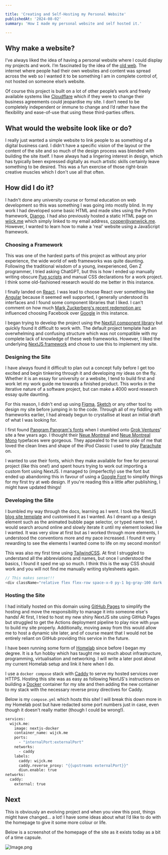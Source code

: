 ```yaml
---

title: 'Creating and Self-Hosting my Personal Website'
publishedAt: '2024-08-02'
summary: 'How I made my personal website and self hosted it.'

---
```


## Why make a website?

I’ve always liked the idea of having a personal website where I could display my projects and work. I’m fascinated by the idea of the [old web](https://oldweb.net). The internet where people had their own websites and content was spread across the web so I wanted it to be something I am in complete control of, not hosted on someone else’s website.

Of course this project is built on a lot of other people’s work and freely available systems like [Cloudflare](https://developers.cloudflare.com/dns/?_gl=1*h9muj5*_gcl_au*NjYxNjkyMjg5LjE3MjIyMzkwMjg.*_ga*ZTNkMjkyMGMtYWQ2MC00ZDE4LWEwNzAtZTk5NWQ3OGRmOGI5*_ga_SQCRB0TXZW*MTcyMjU2MTUwMi4xLjEuMTcyMjU2MTU1NC4wLjAuMA..) which if they were to change their business agreements could jeopardise my site. I don’t need to be completely independent or immune to change and I’d rather have the flexibility and ease-of-use that using these third-parties offers.

## What would the website look like or do?

I really just wanted a simple website to link people to as something of a digital business card. I didn't have a specific vision of the layout or the content of the site and so much of the design process was blended with building the site itself. I have always had a lingering interest in design, which has typically been expressed digitally as much artistic skills certainly leave something to be desired. This was a fun exercise of those right-brain creative muscles which I don't use all that often.

## How did I do it?

I hadn't done any university course or formal education on web development so this was something I was going into mostly blind. In my work I had developed some basic HTML and made sites using the Python framework, [Django](https://github.com/django). I had also previously hosted a static HTML page on [wijck.me](wijck.me) which simply linked to my email address, [cooper@vanwijck.me](mailto:cooper@vanwijck.me). However, I wanted to learn how to make a 'real' website using a JavaScript framework.

### Choosing a Framework

This was one of the hardest parts of this project as without any prior experience, the wide world of web frameworks was quite daunting. Following the traditional wisdom of a young, inexperienced, Gen Z programmer, I tried asking ChatGPT, but this is how I ended up manually writing obscure [Pug scripts](https://github.com/pugjs/pug) and manual CSS declarations for a work project. I think some old-fashioned research would do me better in this instance.

I finally landed on [React](https://github.com/facebook/react). I was lead to choose React over something like [Angular](https://github.com/angular) because it seemed well supported, I generally understood its interfaces and I found some component libraries that I liked. I can't comment on how much [Mark Zuckerberg's recent redemption arc](https://www.youtube.com/watch?v=YuIc4mq7zMU&t=171s&pp=ygUebWFyayB6dWNrZXJiZXJnIHJlZGVtcHRpb24gYXJj) influenced choosing Facebook over [Google](https://en.wikipedia.org/wiki/Don't_be_evil) in this instance.

I began trying to develop the project using the [NextUI component library](https://github.com/nextui-org/nextui) but quickly found it difficult to work with. The default project template had an overwhelming and confusing structure which was not compatible with my complete lack of knowledge of these web frameworks. However, I liked the underlying [NextJS framework](https://github.com/vercel/next.js) and chose to use this to implement my site.

### Designing the Site

I have always found it difficult to plan out a concept fully before I get too excited and begin tinkering through it and developing my ideas on the fly. Whether it is an essay for university or a website, I tend to build first and work let my work guide me towards a finished product. This works in the iterative nature of a software project, but can make a 4000 word research essay quite daunting.

For this reason, I didn't end up using [Figma](https://www.figma.com/), [Sketch](https://www.sketch.com) or any other tool to design my site before jumping in to the code. Through all of my fiddling with frameworks earlier, I had already begun to crystallise at least an initial draft of what I was looking for.

I first found [Pangram Pangram's fonts](https://pangrampangram.com) when I stumbled onto [Grok Ventures](https://grok.ventures)' site a few years ago. I thought their [Neue Montreal](https://pangrampangram.com/products/neue-montreal) and [Neue Montreal Mono](https://pangrampangram.com/products/neue-montreal-mono) typefaces were gorgeous. They appealed to the same side of me that loved the clean lines and shape of the iPod Classic I used to play [Parachute](https://www.youtube.com/watch?v=XgQssyhdbug) on.

I wanted to use their fonts, which they make available for free for personal project (like this one!) and spent hours trying to work out importing a custom font using NextJS. I managed to (imperfectly) use the font but ended up abandoning this in favour of using a [Google Font](https://fonts.google.com) to simplify things for my first try at web design. If you're reading this a little after publishing, I might have updated things!

### Developing the Site

I bumbled my way through the docs, learning as I went. I took the NextJS [blog site template](https://github.com/vercel/next.js/tree/canary/examples/blog) and customised it as I wanted. As I dreamt up a design element such as the animated bubble page selector, or typed name text, I would search around online and slowly iterate it until my element looked like I wanted. It was very slow at first but as I worked through more elements, I understood the conventions more and my pace increased. I found it very rewarding to see the elements I wanted come to life on my second monitor!

This was also my first time using [TailwindCSS](https://tailwindcss.com). At first I struggled to understand all the abbreviations and names, but once I understood the basics, I found it sped me up so much. I think this is the way CSS should work and you will not find me manually writing stylesheets again.

```javascript
// This makes sense!!!
<div className="relative flex flex-row space-x-0 py-1 bg-gray-100 dark:bg-gray-100 rounded-full">
```

### Hosting the Site

I had initially hosted on this domain using [GitHub Pages](https://pages.github.com) to simplify the hosting and move the responsibility to manage it into someone else's hands! At first, I tried to host my new shiny NextJS site using GitHub Pages but struggled to get the Actions deployment pipeline to play nice with `pnpm` to build my site properly. Additionally, moving away from this would allow me to host a dynamic site later, and of course meant that I would not be entirely reliant on GitHub providing this service in the future.

I have been running some form of [Homelab](https://reddit.com/r/homelab) since before I began my degree. It is a fun hobby which has taught me so much about infrastructure, programming, virtualisation and networking. I will write a later post about my current Homelab setup and link it here when I do.

I use a `docker compose` stack with [Caddy](https://github.com/caddyserver/caddy) to serve my hosted services over HTTPS. Hosting this site was as easy as following NextJS's instructions on building a [Docker](https://www.docker.com) container for my site and then adding the new container to my stack with the necessary reverse proxy directives for Caddy.

Below is my `compose.yml` which hosts this site! I will break this down more in my Homelab post but have redacted some port numbers just in case, even though it doesn't really matter (though I could be wrong!).

```dockerfile
services:
  wijck.me:
    image: nextjs-docker
    container_name: wijck.me
    ports:
      - "internalPort:externalPort"
    networks:
      - caddy
    labels:
      caddy: wijck.me
      caddy.reverse_proxy: "{{upstreams externalPort}}"
      diun.enable: true
networks:
  caddy:
    external: true
```

## Next

This is obviously an evolving project and when you view this post, things might have changed… a lot! I have some ideas about what I’d like to do with the homepage to give it some more colour or life.

Below is a screenshot of the homepage of the site as it exists today as a bit of a time capsule.

![Image.png](https://res.craft.do/user/full/50df5195-71d3-48ec-34d8-888d28395a12/doc/ACE080DA-0ACD-4F4B-9416-382B4501ED8C/E05FD594-AA7E-4A0D-BC25-18869E578751_2/HQXOaB0QVlIDPv2oC4sehYTjmXiQIFRkFB8ne0RbVm8z/Image.png)

